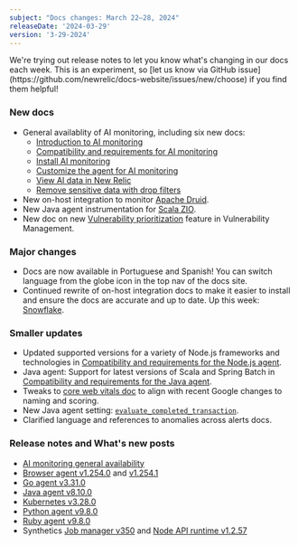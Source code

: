 ```yaml
---
subject: "Docs changes: March 22–28, 2024"
releaseDate: '2024-03-29'
version: '3-29-2024'
---
```


<Callout variant="important">
We're trying out release notes to let you know what's changing in our docs each week. This is an experiment, so [let us know via GitHub issue](https://github.com/newrelic/docs-website/issues/new/choose) if you find them helpful!
</Callout>

### New docs

* General availablity of AI monitoring, including six new docs:
    * [Introduction to AI monitoring](/docs/ai-monitoring/intro-to-ai-monitoring/)
    * [Compatibility and requirements for AI monitoring](/docs/ai-monitoring/compatibility-requirements-ai-monitoring/)
    * [Install AI monitoring](/install/ai-monitoring/)
    * [Customize the agent for AI monitoring](/docs/ai-monitoring/customize-agent-ai-monitoring/)
    * [View AI data in New Relic](/docs/ai-monitoring/view-ai-data/)
    * [Remove sensitive data with drop filters](/docs/ai-monitoring/drop-sensitive-data/)
* New on-host integration to monitor [Apache Druid](/docs/infrastructure/host-integrations/host-integrations-list/apache-druid-integration/).
* New Java agent instrumentation for [Scala ZIO](/docs/apm/agents/java-agent/frameworks/scala-zio/).
* New doc on new [Vulnerability prioritization](/docs/vulnerability-management/understanding-prioritization/) feature in Vulnerability Management.

### Major changes

* Docs are now available in Portuguese and Spanish! You can switch language from the globe icon in the top nav of the docs site. 
* Continued rewrite of on-host integration docs to make it easier to install and ensure the docs are accurate and up to date. Up this week: [Snowflake](/docs/infrastructure/host-integrations/host-integrations-list/snowflake-integration/).

### Smaller updates

* Updated supported versions for a variety of Node.js frameworks and technologies in [Compatibility and requirements for the Node.js agent](/docs/apm/agents/nodejs-agent/getting-started/compatibility-requirements-nodejs-agent/).
* Java agent: Support for latest versions of Scala and Spring Batch in [Compatibility and requirements for the Java agent](/docs/apm/agents/java-agent/getting-started/compatibility-requirements-java-agent/).
* Tweaks to [core web vitals doc](/docs/tutorial-improve-site-performance/guide-to-monitoring-core-web-vitals/) to align with recent Google changes to naming and scoring.
* New Java agent setting: [`evaluate_completed_transaction`](/docs/apm/agents/java-agent/configuration/java-agent-configuration-config-file/#cfg-evaluate_completed_transaction).
* Clarified language and references to anomalies across alerts docs.

### Release notes and What's new posts

* [AI monitoring general availability](/whats-new/2024/03/whats-new-03-28-aimonitoringga/)
* [Browser agent v1.254.0](/docs/release-notes/new-relic-browser-release-notes/browser-agent-release-notes/browser-agent-v1.254.0/) and [v1.254.1](/docs/release-notes/new-relic-browser-release-notes/browser-agent-release-notes/browser-agent-v1.254.1/)
* [Go agent v3.31.0](/docs/release-notes/agent-release-notes/go-release-notes/go-agent-3-31-0/)
* [Java agent v8.10.0](/docs/release-notes/agent-release-notes/java-release-notes/java-agent-8100/)
* [Kubernetes v3.28.0](/docs/release-notes/infrastructure-release-notes/kubernetes-integration-release-notes/kubernetes-integration-3-28-0/)
* [Python agent v9.8.0](/docs/release-notes/agent-release-notes/python-release-notes/python-agent-90800/)
* [Ruby agent v9.8.0](/docs/release-notes/agent-release-notes/ruby-release-notes/ruby-agent-9-8-0/)
* Synthetics [Job manager v350](/docs/release-notes/synthetics-release-notes/job-manager-release-notes/job-manager-release-350/) and [Node API runtime v1.2.57](/docs/release-notes/synthetics-release-notes/node-api-runtime-release-notes/node-api-runtime-1.2.57/)